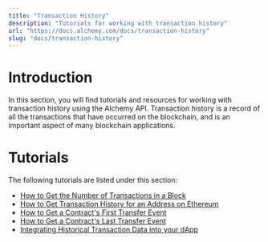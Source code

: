 ```yaml
---
title: "Transaction History"
description: "Tutorials for working with transaction history"
url: "https://docs.alchemy.com/docs/transaction-history"
slug: "docs/transaction-history"
---
```


# Introduction

In this section, you will find tutorials and resources for working with transaction history using the Alchemy API. Transaction history is a record of all the transactions that have occurred on the blockchain, and is an important aspect of many blockchain applications.

# Tutorials

The following tutorials are listed under this section:

* [How to Get the Number of Transactions in a Block](/docs/how-to-get-the-number-of-transactions-in-a-block)
* [How to Get Transaction History for an Address on Ethereum](/docs/how-to-get-transaction-history-for-an-address-on-ethereum)
* [How to Get a Contract's First Transfer Event](/docs/how-to-get-a-contracts-first-transfer-event)
* [How to Get a Contract's Last Transfer Event](/docs/how-to-get-a-contracts-last-transfer-event)
* [Integrating Historical Transaction Data into your dApp](/docs/integrating-historical-transaction-data-into-your-dapp)
